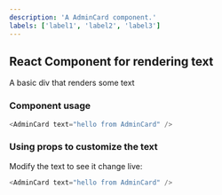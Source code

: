 ```yaml
---
description: 'A AdminCard component.'
labels: ['label1', 'label2', 'label3']
---
```



## React Component for rendering text

A basic div that renders some text

### Component usage
```js
<AdminCard text="hello from AdminCard" />
```

### Using props to customize the text

Modify the text to see it change live:
```js live
<AdminCard text="hello from AdminCard" />
```
